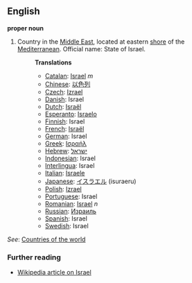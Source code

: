 ==English==

'''proper noun'''

# Country in the [[Middle East]], located at eastern [[shore]] of the [[Mediterranean]]. Official name: State of Israel.
#:'''Translations'''
#:*[[Catalan]]: [[Israel]] ''m''
#:*[[Chinese]]: [[以色列]]
#:*[[Czech]]: [[Izrael]]
#:*[[Danish]]: Israel
#:*[[Dutch]]: [[Israël]]
#:*[[Esperanto]]: [[Israelo]]
#:*[[Finnish]]: Israel
#:*[[French]]: [[Israël]]
#:*[[German]]: Israel
#:*[[Greek]]: [[Ισραήλ]]
#:*[[Hebrew]]: [[ישראל]]
#:*[[Indonesian]]: Israel
#:*[[Interlingua]]: Israel
#:*[[Italian]]: [[Israele]]
#:*[[Japanese]]: [[イスラエル]] (isuraeru)
#:*[[Polish]]: [[Izrael]]
#:*[[Portuguese]]: Israel
#:*[[Romanian]]: [[Israel]] ''n''
#:*[[Russian]]: [[Израиль]]
#:*[[Spanish]]: Israel
#:*[[Swedish]]: Israel

''See'': [[Countries of the world]]

=== Further reading ===

* [[w:Israel|Wikipedia article on Israel]]